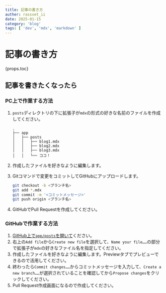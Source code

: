 ```yaml
---
title: 記事の書き方
auther: rassvet_ii
date: 2025-01-15
category: 'blog'
tags: [ 'dev', 'mdx', 'markdown' ]
---
```


# 記事の書き方

{props.toc}

## 記事を書きたくなったら

### PC上で作業する方法

1. `posts`ディレクトリの下に拡張子が`mdx`の形式の好きな名前のファイルを作成してください。

    ```text "ココ！"
    .
    ├── app
    │   ├── posts
    │   │   ├── blog1.mdx
    │   │   ├── blog2.mdx
    │   │   ├── blog3.mdx
    │   │   └── ココ！
    ```

2. 作成したファイルを好きなように編集します。
3. Gitコマンドで変更をコミットしてGitHubにアップロードします。

    ```sh
    git checkout -b <ブランチ名>
    git add *.mdx
    git commit -m '<コミットメッセージ>'
    git push origin <ブランチ名>
    ```

4. GitHubでPull Requestを作成してください。

### GitHubで作業する方法

1. [GitHub上で`app/posts`を開いて](https://github.com/sofken2/sofken2/tree/develop/app/posts)ください。
2. 右上の`Add file`から`Create new file`を選択して、`Name your file……`の部分で拡張子が`mdx`の好きなファイル名を指定してください。
3. 作成したファイルを好きなように編集します。Previewタブでプレビューできるので活用してください。
4. 終わったら`Commit changes……`からコミットメッセージを入力して、`Create a new branch……`が選択されていることを確認してから`Propose changes`をクリックしてください。
5. Pull Request作成画面になるので作成してください。
